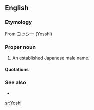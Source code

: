 ==English==

===Etymology===
From {{etyl|ja|sort=yoshi}} [[ヨッシー]] (Yosshī)

===Proper noun===
{{en-proper noun}}

# An established Japanese male name.

====Quotations====
{{seeCites}}

===See also===
* {{pedialite|Yoshi}}

[[sr:Yoshi]]